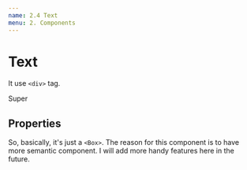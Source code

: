 ```yaml
---
name: 2.4 Text
menu: 2. Components
---
```



# Text

It use `<div>` tag.

<Playground>
  <Text>Super</Text>
</Playground>

## Properties

So, basically, it's just a `<Box>`. The reason for this component is to have more semantic component. I will add more handy features here in the future.
